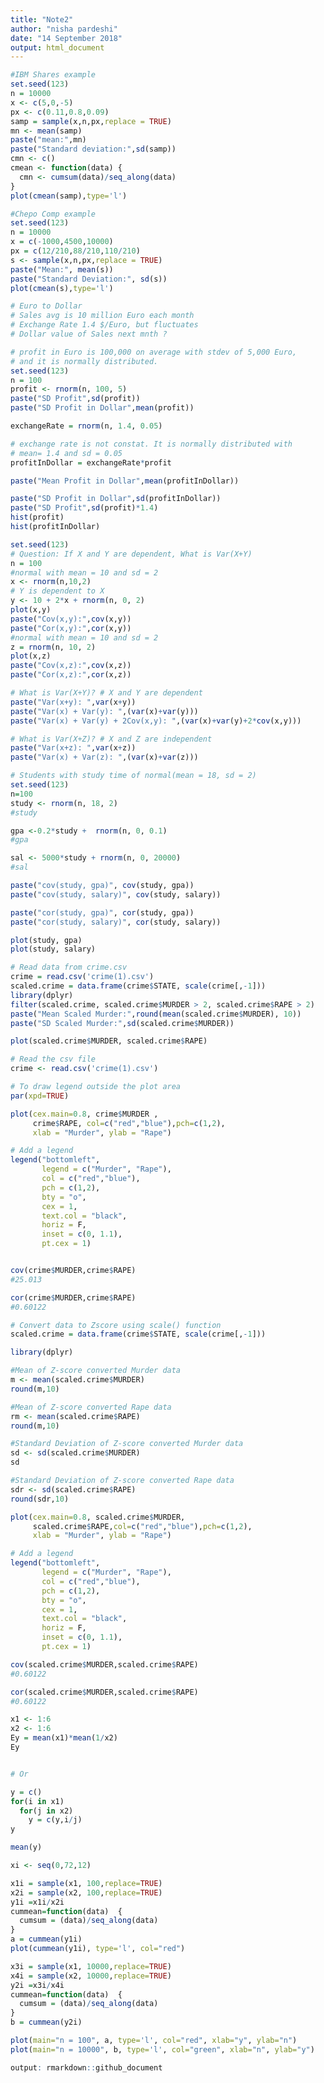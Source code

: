 ---
title: "Note2"
author: "nisha pardeshi"
date: "14 September 2018"
output: html_document
---

```{r}
#IBM Shares example
set.seed(123)
n = 10000
x <- c(5,0,-5)
px <- c(0.11,0.8,0.09)
samp = sample(x,n,px,replace = TRUE)
mn <- mean(samp)
paste("mean:",mn)
paste("Standard deviation:",sd(samp))
cmn <- c()
cmean <- function(data) {
  cmn <- cumsum(data)/seq_along(data)
}
plot(cmean(samp),type='l')
```
```{r}
#Chepo Comp example
set.seed(123)
n = 10000
x = c(-1000,4500,10000)
px = c(12/210,88/210,110/210)
s <- sample(x,n,px,replace = TRUE)
paste("Mean:", mean(s)) 
paste("Standard Deviation:", sd(s)) 
plot(cmean(s),type='l')

```
```{r}
# Euro to Dollar
# Sales avg is 10 million Euro each month
# Exchange Rate 1.4 $/Euro, but fluctuates
# Dollar value of Sales next mnth ?

# profit in Euro is 100,000 on average with stdev of 5,000 Euro, 
# and it is normally distributed. 
set.seed(123)
n = 100
profit <- rnorm(n, 100, 5)
paste("SD Profit",sd(profit))
paste("SD Profit in Dollar",mean(profit))

exchangeRate = rnorm(n, 1.4, 0.05)

# exchange rate is not constat. It is normally distributed with 
# mean= 1.4 and sd = 0.05
profitInDollar = exchangeRate*profit

paste("Mean Profit in Dollar",mean(profitInDollar))

paste("SD Profit in Dollar",sd(profitInDollar))
paste("SD Profit",sd(profit)*1.4)
hist(profit)
hist(profitInDollar)
```

```{r}

set.seed(123)
# Question: If X and Y are dependent, What is Var(X+Y)
n = 100
#normal with mean = 10 and sd = 2
x <- rnorm(n,10,2)
# Y is dependent to X
y <- 10 + 2*x + rnorm(n, 0, 2)
plot(x,y)
paste("Cov(x,y):",cov(x,y))
paste("Cor(x,y):",cor(x,y))
#normal with mean = 10 and sd = 2
z = rnorm(n, 10, 2) 
plot(x,z)
paste("Cov(x,z):",cov(x,z))
paste("Cor(x,z):",cor(x,z))

# What is Var(X+Y)? # X and Y are dependent
paste("Var(x+y): ",var(x+y))
paste("Var(x) + Var(y): ",(var(x)+var(y)))
paste("Var(x) + Var(y) + 2Cov(x,y): ",(var(x)+var(y)+2*cov(x,y)))

# What is Var(X+Z)? # X and Z are independent
paste("Var(x+z): ",var(x+z))
paste("Var(x) + Var(z): ",(var(x)+var(z)))


```

```{r}
# Students with study time of normal(mean = 18, sd = 2)
set.seed(123)
n=100
study <- rnorm(n, 18, 2)
#study

gpa <-0.2*study +  rnorm(n, 0, 0.1)
#gpa

sal <- 5000*study + rnorm(n, 0, 20000)
#sal

paste("cov(study, gpa)", cov(study, gpa))
paste("cov(study, salary)", cov(study, salary))

paste("cor(study, gpa)", cor(study, gpa))
paste("cor(study, salary)", cor(study, salary))

plot(study, gpa)
plot(study, salary)
```

```{r}
# Read data from crime.csv
crime = read.csv('crime(1).csv')
scaled.crime = data.frame(crime$STATE, scale(crime[,-1]))
library(dplyr)
filter(scaled.crime, scaled.crime$MURDER > 2, scaled.crime$RAPE > 2)
paste("Mean Scaled Murder:",round(mean(scaled.crime$MURDER), 10))
paste("SD Scaled Murder:",sd(scaled.crime$MURDER))

plot(scaled.crime$MURDER, scaled.crime$RAPE)
```
```{r}
# Read the csv file
crime <- read.csv('crime(1).csv')

# To draw legend outside the plot area
par(xpd=TRUE)

plot(cex.main=0.8, crime$MURDER , 
     crime$RAPE, col=c("red","blue"),pch=c(1,2), 
     xlab = "Murder", ylab = "Rape")

# Add a legend
legend("bottomleft", 
       legend = c("Murder", "Rape"), 
       col = c("red","blue"), 
       pch = c(1,2), 
       bty = "o", 
       cex = 1, 
       text.col = "black", 
       horiz = F,
       inset = c(0, 1.1),
       pt.cex = 1)


cov(crime$MURDER,crime$RAPE)
#25.013

cor(crime$MURDER,crime$RAPE)
#0.60122

```

```{r}
# Convert data to Zscore using scale() function
scaled.crime = data.frame(crime$STATE, scale(crime[,-1]))

library(dplyr)

#Mean of Z-score converted Murder data
m <- mean(scaled.crime$MURDER)
round(m,10)

#Mean of Z-score converted Rape data
rm <- mean(scaled.crime$RAPE)
round(m,10)

#Standard Deviation of Z-score converted Murder data
sd <- sd(scaled.crime$MURDER)
sd

#Standard Deviation of Z-score converted Rape data
sdr <- sd(scaled.crime$RAPE)
round(sdr,10)

plot(cex.main=0.8, scaled.crime$MURDER,
     scaled.crime$RAPE,col=c("red","blue"),pch=c(1,2), 
     xlab = "Murder", ylab = "Rape")

# Add a legend
legend("bottomleft", 
       legend = c("Murder", "Rape"), 
       col = c("red","blue"), 
       pch = c(1,2), 
       bty = "o", 
       cex = 1, 
       text.col = "black", 
       horiz = F,
       inset = c(0, 1.1),
       pt.cex = 1)

cov(scaled.crime$MURDER,scaled.crime$RAPE)
#0.60122

cor(scaled.crime$MURDER,scaled.crime$RAPE)
#0.60122

```

```{r}
x1 <- 1:6
x2 <- 1:6
Ey = mean(x1)*mean(1/x2)
Ey


# Or

y = c()
for(i in x1)
  for(j in x2)
    y = c(y,i/j)
y

mean(y)

xi <- seq(0,72,12)

x1i = sample(x1, 100,replace=TRUE)
x2i = sample(x2, 100,replace=TRUE)
y1i =x1i/x2i
cummean=function(data)  {
  cumsum = (data)/seq_along(data)
}
a = cummean(y1i)
plot(cummean(y1i), type='l', col="red")

x3i = sample(x1, 10000,replace=TRUE) 
x4i = sample(x2, 10000,replace=TRUE) 
y2i =x3i/x4i
cummean=function(data)  {
  cumsum = (data)/seq_along(data)
}
b = cummean(y2i)

plot(main="n = 100", a, type='l', col="red", xlab="y", ylab="n")
plot(main="n = 10000", b, type='l', col="green", xlab="n", ylab="y")

output: rmarkdown::github_document

```

